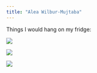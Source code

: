 ```yaml
---
title: "Alea Wilbur-Mujtaba"
---
```


Things I would hang on my fridge:

![](images/bothgraphs.png)

![](images/Figure1-fiscalgap.png)

![](images/Testing Sites.png)
